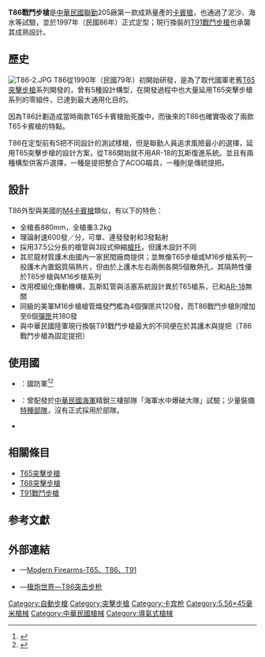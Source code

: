 {{noteTA
|G1=軍事
|G2=長度單位
|G3=Firearms
|1=zh-hans:特点;zh-hk:特點;zh-tw:特色;
}}
{{Infobox Weapon
|name= T86戰鬥步槍
|image= File:Type_86_carbine.jpg
|image_size= 300px
|caption= 裝上[[T85榴彈發射器|T85榴彈發射器]]的T86
|origin= {{ROC}}
|type= [[突擊步槍|突擊步槍]]<br/>[[卡賓槍|卡賓槍]]
<!-- 種類選擇 -->
|is_ranged=yes
|is_bladed=
|is_explosive=
|is_artillery=
|is_vehicle=
|is_missile=
|is_UK=
<!-- 服役記錄 -->
|service= 1997年－
|used_by={{ROCMND}}
|wars= [[伊拉克內戰|伊拉克內戰]]
<!-- 生產歷史 -->
|designer= 聯勤
|design_date=1997年
|manufacturer=聯勤
|unit_cost=
|production_date=1997年－
|number= 
|variants= 
<!-- 基本規格 -->
|spec_label=
|weight= 空槍：3.17公斤
|length= 縮起槍托：800公釐<br />伸出槍托：880公釐
|part_length= 375公釐
|width=
|height=
|diameter=
|crew=
<!-- 投射武器規格 --> 
|cartridge= [[5.56×45mm_NATO|5.56×45公釐]] [[北約|北約]]
|caliber=5.56公釐（.223寸）
|action= [[氣動式|短行程導氣式活塞]]，[[轉拴式槍栓|轉拴式槍栓]]
|mode= 半自動、[[三發點放|三發點放]]、[[自動火器|全自動]]，可[[擊發調變槍械|擊發調變]]
|rate= 
|velocity= 840公尺／秒
|range= 400公尺
|max_range= 
|feed= 	[[STANAG彈匣|STANAG彈匣]]、[[C-Mag彈鼓|C-Mag彈鼓]]
|sights= 提把式[[機械瞄具|機械瞄具]]
}}
'''T86戰鬥步槍'''是[[中華民國|中華民國]][[聯勤|聯勤]]205廠第一款成熟量產的[[卡賓槍|卡賓槍]]，也通過了泥沙、海水等試驗，並於1997年（民國86年）正式定型；現行換裝的[[T91戰鬥步槍|T91戰鬥步槍]]也承襲其成熟設計。

== 歷史 ==
[[File:T86-2.JPG|thumb]]
T86從1990年（民國79年）初開始研發，是為了取代國軍老舊[[T65突擊步槍|T65突擊步槍]]系列開發的，曾有5種設計構型，在開發過程中也大量延用T65突擊步槍系列的零組件，已達到最大通用化目的。

因為T86計劃造成當時兩款T65卡賓槍胎死腹中，而後來的T86也確實吸收了兩款T65卡賓槍的特點。

T86在定型前有5把不同設計的測試樣槍，但是聯勤人員追求風險最小的選擇，延用T65突擊步槍的設計方案，從T86開始就不用AR-18的瓦斯復進系統。並且有兩種構型供客戶選擇，一種是提把整合了ACOG瞄具，一種則是傳統提把。

== 設計 ==
T86外型與美國的[[M4卡賓槍|M4卡賓槍]]類似，有以下的特色：

* 全槍長880mm，全槍重3.2kg
* 理論射速600發／分，可單、連發發射和3發點射
* 採用37.5公分長的槍管與3段式伸縮[[槍托|槍托]]，但護木設計不同
* 其尼龍材質護木由國內一家民間廠商提供；並無像T65步槍或M16步槍系列一般護木內置鋁質隔熱片，但由於上護木左右兩側各開5個散熱孔，其隔熱性優於T65步槍與M16步槍系列
* 改用模組化傳動機構，瓦斯缸管與活塞系統設計異於T65槍系，已和[[AR-18|AR-18]]無關
* 同級的美軍M16步槍槍管熾發門檻為4個彈匣共120發，而T86戰鬥步槍則增加至6個[[彈匣|彈匣]]共180發
* 與中華民國陸軍現行換裝T91戰鬥步槍最大的不同便在於其護木與提把（T86戰鬥步槍為固定提把）

== 使用國 ==
* {{JOR}}：國防軍<ref>{{Cite web |url=http://news.xinhuanet.com/mil/2005-06/16/content_3092900.htm |title=中華民國軍方證實國造T86步槍及T91步槍銷往約旦 |accessdate=2011-12-02 |archive-date=2013-05-28 |archive-url=https://web.archive.org/web/20130528112056/http://news.xinhuanet.com/mil/2005-06/16/content_3092900.htm |dead-url=no }}</ref><ref>{{Cite web |url=https://twitter.com/Silah_Report/status/1264285203293405185 |title=存档副本 |accessdate=2020-06-17 |archive-date=2020-05-23 |archive-url=https://web.archive.org/web/20200523213450/https://twitter.com/Silah_Report/status/1264285203293405185 |dead-url=no }}</ref>
* {{ROC}}：曾配發於[[中華民國海軍|中華民國海軍]]精銳三棲部隊「海軍水中爆破大隊」試驗；少量裝備[[特種部隊|特種部隊]]，沒有正式採用於部隊。
* {{UAE}}

== 相關條目 ==
{{commons|T86 assault rifle}}
* [[T65突擊步槍|T65突擊步槍]]
*[[T68突擊步槍|T68突擊步槍]]
* [[T91戰鬥步槍|T91戰鬥步槍]]

== 参考文獻 ==
<div class="references-small">
<references />
</div>

== 外部連結 ==
* {{en icon}}—[https://web.archive.org/web/20070216231156/http://world.guns.ru/assault/as82-e.htm Modern Firearms-T65、T86、T91]
* {{zh icon}}—[http://pewpewpew.work/china/tw/t86/t86.htm 槍炮世界—T86突击步枪]{{Wayback|url=http://pewpewpew.work/china/tw/t86/t86.htm |date=20190906084235 }}

{{中華民國軍事}}
{{中華民國國防工業}}
{{AR15etc}}

[[Category:自動步槍|Category:自動步槍]]
[[Category:突擊步槍|Category:突擊步槍]]
[[Category:卡宾枪|Category:卡宾枪]]
[[Category:5.56×45毫米槍械|Category:5.56×45毫米槍械]]
[[Category:中華民國槍械|Category:中華民國槍械]]
[[Category:導氣式槍械|Category:導氣式槍械]]